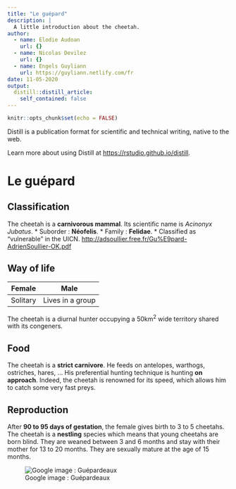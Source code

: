 ```yaml
---
title: "Le guépard"
description: |
  A little introduction about the cheetah.
author:
  - name: Elodie Audoan
    url: {}
  - name: Nicolas Devilez
    url: {}
  - name: Engels Guyliann
    url: https://guyliann.netlify.com/fr
date: 11-05-2020
output:
  distill::distill_article:
    self_contained: false
---
```


```r
knitr::opts_chunk$set(echo = FALSE)
```

Distill is a publication format for scientific and technical writing, native to the web.

Learn more about using Distill at <https://rstudio.github.io/distill>.


# Le guépard


## Classification
The cheetah is a **carnivorous mammal**. Its scientific name is *Acinonyx Jubatus*.
* Suborder : **Néofelis**.
* Family : **Felidae**.
* Classified as "vulnerable" in the UICN.
<http://adsoullier.free.fr/Gu%E9pard-AdrienSoullier-OK.pdf>


## Way of life
Female    | Male
--------- | -----------
Solitary  | Lives in a group
The cheetah is a diurnal hunter occupying a 50km^2^ wide territory shared with its congeners.


## Food
The cheetah is a **strict carnivore**. He feeds on antelopes, warthogs, ostriches, hares, ... His preferential hunting technique is hunting **on approach**. Indeed, the cheetah is renowned for its speed, which allows him to catch some very fast preys.


## Reproduction
After **90 to 95 days of gestation**, the female gives birth to 3 to 5 cheetahs. The cheetah is a **nestling** species which means that young cheetahs are born blind. They are weaned between 3 and 6 months and stay with their mother for 13 to 20 months. They are sexually mature at the age of 15 months.

![Google image : Guépardeaux](https://upload.wikimedia.org/wikipedia/commons/thumb/1/16/Cheetah_Cubs_%28Acinonyx_jubatus%29_%286491917527%29.jpg/1280px-Cheetah_Cubs_%28Acinonyx_jubatus%29_%286491917527%29.jpg)
